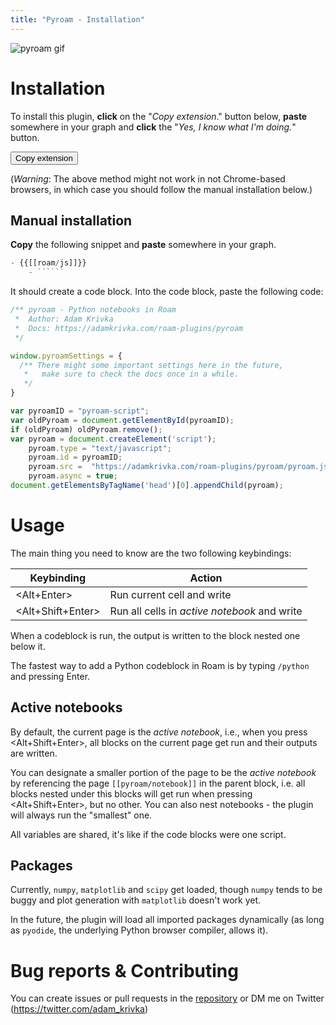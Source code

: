 ```yaml
---
title: "Pyroam - Installation"
---
```


![pyroam gif](./assets/pyroam.gif)

# Installation

To install this plugin, **click** on the "*Copy extension*." button below, **paste** somewhere in your graph and **click** the "*Yes, I know what I'm doing.*" button.

<form action="javascript:%3B(()%3D%3E%7Blet%20l%20%3D%20function(e)%20%7B%0Ae.clipboardData.setData(%22text%2Fplain%22%2C%20%22-%20%5B%5Bpyroam%5D%5D%20%5Cn%20%20%20%20-%20%7B%7B%5B%5Broam%2Fjs%5D%5D%7D%7D%5Cn%20%20%20%20%20%20%20%20-%20%60%60%60javascript%5Cn%2F**%20pyroam%20-%20Python%20notebooks%20in%20Roam%5Cn%20*%20%20Author%3A%20Adam%20Krivka%5Cn%20*%20%20Docs%3A%20https%3A%2F%2Fadamkrivka.com%2Froam-plugins%2Fpyroam%5Cn%20*%2F%5Cn%5Cnwindow.pyroamSettings%20%3D%20%7B%5Cn%20%20%2F**%20There%20might%20some%20important%20settings%20here%20in%20the%20future%2C%5Cn%20%20%20*%20%20%20make%20sure%20to%20check%20the%20docs%20once%20in%20a%20while.%5Cn%20%20%20*%2F%5Cn%7D%5Cn%5Cnvar%20pyroamID%20%3D%20%5C%22pyroam-script%5C%22%3B%5Cnvar%20oldPyroam%20%3D%20document.getElementById(pyroamID)%3B%5Cnif%20(oldPyroam)%20oldPyroam.remove()%3B%5Cnvar%20pyroam%20%3D%20document.createElement('script')%3B%5Cn%5Ctpyroam.type%20%3D%20%5C%22text%2Fjavascript%5C%22%3B%5Cn%5Ctpyroam.id%20%3D%20pyroamID%3B%5Cn%5Ctpyroam.src%20%3D%20%20%5C%22https%3A%2F%2Fadamkrivka.com%2Froam-plugins%2Fpyroam%2Fpyroam.js%5C%22%3B%5Cn%20%20%5Ctpyroam.async%20%3D%20true%3B%5Cndocument.getElementsByTagName('head')%5B0%5D.appendChild(pyroam)%3B%60%60%60%5Cn%22)%0Ae.clipboardData.setData(%22text%2Fhtml%22%2C%20%22%3Chtml%3E%5Cr%5Cn%3Cbody%3E%5Cr%5Cn%3C!--StartFragment--%3E%3Cul%3E%3Cli%20style%3D%5C%22text-align%3Ainherit%3B%5C%22%3E%3Cspan%20style%3D%5C%22text-align%3Ainherit%3B%5C%22%3E%3Cspan%3E%5B%5Bpyroam%5D%5D%20%3C%2Fspan%3E%3C%2Fspan%3E%3Cul%3E%3Cli%20style%3D%5C%22text-align%3Ainherit%3B%5C%22%3E%3Cspan%20style%3D%5C%22text-align%3Ainherit%3B%5C%22%3E%3Cspan%3E%7B%7B%5B%5Broam%2Fjs%5D%5D%7D%7D%3C%2Fspan%3E%3C%2Fspan%3E%3Cul%3E%3Cli%20style%3D%5C%22text-align%3Ainherit%3B%5C%22%3E%3Cspan%20style%3D%5C%22text-align%3Ainherit%3B%5C%22%3E%3Cspan%3E%3Cpre%3E%3Ccode%3Ejavascript%5Cn%2F**%20pyroam%20-%20Python%20notebooks%20in%20Roam%5Cn%20*%20%20Author%3A%20Adam%20Krivka%5Cn%20*%20%20Docs%3A%20https%3A%2F%2Fadamkrivka.com%2Froam-plugins%2Fpyroam%5Cn%20*%2F%5Cn%5Cnwindow.pyroamSettings%20%3D%20%7B%5Cn%20%20%2F**%20There%20might%20some%20important%20settings%20here%20in%20the%20future%2C%5Cn%20%20%20*%20%20%20make%20sure%20to%20check%20the%20docs%20once%20in%20a%20while.%5Cn%20%20%20*%2F%5Cn%7D%5Cn%5Cnvar%20pyroamID%20%3D%20%5C%22pyroam-script%5C%22%3B%5Cnvar%20oldPyroam%20%3D%20document.getElementById(pyroamID)%3B%5Cnif%20(oldPyroam)%20oldPyroam.remove()%3B%5Cnvar%20pyroam%20%3D%20document.createElement('script')%3B%5Cn%5Ctpyroam.type%20%3D%20%5C%22text%2Fjavascript%5C%22%3B%5Cn%5Ctpyroam.id%20%3D%20pyroamID%3B%5Cn%5Ctpyroam.src%20%3D%20%20%5C%22https%3A%2F%2Fadamkrivka.com%2Froam-plugins%2Fpyroam%2Fpyroam.js%5C%22%3B%5Cn%20%20%5Ctpyroam.async%20%3D%20true%3B%5Cndocument.getElementsByTagName('head')%5B0%5D.appendChild(pyroam)%3B%3C%2Fcode%3E%3C%2Fpre%3E%3C%2Fspan%3E%3C%2Fspan%3E%3C%2Fli%3E%3C%2Ful%3E%3C%2Fli%3E%3C%2Ful%3E%3C%2Fli%3E%3C%2Ful%3E%3C!--EndFragment--%3E%5Cr%5Cn%3C%2Fbody%3E%5Cr%5Cn%3C%2Fhtml%3E%22)%0Ae.clipboardData.setData(%22roam%2Fdata%22%2C%20%22%5B%5C%22%5E%20%5C%22%2C%5C%22~%3Agraph-name%5C%22%2C%5C%22roam-js-dev-brave%5C%22%2C%5C%22~%3Atype%5C%22%2C%5C%22~%3Acopy%5C%22%2C%5C%22~%3Acopied-data%5C%22%2C%5B%5B%5C%22%5E%20%5C%22%2C%5C%22~%3Acreate%2Fuser%5C%22%2C%5B%5C%22%5E%20%5C%22%2C%5C%22~%3Auser%2Fuid%5C%22%2C%5C%22NN3wahQsfoW2IowIsDJHVJbMTvT2%5C%22%5D%2C%5C%22~%3Ablock%2Fstring%5C%22%2C%5C%22%5B%5Bpyroam%5D%5D%20%5C%22%2C%5C%22~%3Acreate%2Ftime%5C%22%2C1614936980460%2C%5C%22~%3Aedit%2Fuser%5C%22%2C%5B%5C%22%5E%20%5C%22%2C%5C%22%5E5%5C%22%2C%5C%22NN3wahQsfoW2IowIsDJHVJbMTvT2%5C%22%5D%2C%5C%22~%3Ablock%2Fchildren%5C%22%2C%5B%5B%5C%22%5E%20%5C%22%2C%5C%22%5E4%5C%22%2C%5B%5C%22%5E%20%5C%22%2C%5C%22%5E5%5C%22%2C%5C%22NN3wahQsfoW2IowIsDJHVJbMTvT2%5C%22%5D%2C%5C%22%5E6%5C%22%2C%5C%22%7B%7B%5B%5Broam%2Fjs%5D%5D%7D%7D%5C%22%2C%5C%22%5E7%5C%22%2C1614936982236%2C%5C%22%5E8%5C%22%2C%5B%5C%22%5E%20%5C%22%2C%5C%22%5E5%5C%22%2C%5C%22NN3wahQsfoW2IowIsDJHVJbMTvT2%5C%22%5D%2C%5C%22%5E9%5C%22%2C%5B%5B%5C%22%5E%20%5C%22%2C%5C%22%5E4%5C%22%2C%5B%5C%22%5E%20%5C%22%2C%5C%22%5E5%5C%22%2C%5C%22NN3wahQsfoW2IowIsDJHVJbMTvT2%5C%22%5D%2C%5C%22%5E6%5C%22%2C%5C%22~%60%60%60javascript%5C%5Cn%2F**%20pyroam%20-%20Python%20notebooks%20in%20Roam%5C%5Cn%20*%20%20Author%3A%20Adam%20Krivka%5C%5Cn%20*%20%20Docs%3A%20https%3A%2F%2Fadamkrivka.com%2Froam-plugins%2Fpyroam%5C%5Cn%20*%2F%5C%5Cn%5C%5Cnwindow.pyroamSettings%20%3D%20%7B%5C%5Cn%20%20%2F**%20There%20might%20some%20important%20settings%20here%20in%20the%20future%2C%5C%5Cn%20%20%20*%20%20%20make%20sure%20to%20check%20the%20docs%20once%20in%20a%20while.%5C%5Cn%20%20%20*%2F%5C%5Cn%7D%5C%5Cn%5C%5Cnvar%20pyroamID%20%3D%20%5C%5C%5C%22pyroam-script%5C%5C%5C%22%3B%5C%5Cnvar%20oldPyroam%20%3D%20document.getElementById(pyroamID)%3B%5C%5Cnif%20(oldPyroam)%20oldPyroam.remove()%3B%5C%5Cnvar%20pyroam%20%3D%20document.createElement('script')%3B%5C%5Cn%5C%5Ctpyroam.type%20%3D%20%5C%5C%5C%22text%2Fjavascript%5C%5C%5C%22%3B%5C%5Cn%5C%5Ctpyroam.id%20%3D%20pyroamID%3B%5C%5Cn%5C%5Ctpyroam.src%20%3D%20%20%5C%5C%5C%22https%3A%2F%2Fadamkrivka.com%2Froam-plugins%2Fpyroam%2Fpyroam.js%5C%5C%5C%22%3B%5C%5Cn%20%20%5C%5Ctpyroam.async%20%3D%20true%3B%5C%5Cndocument.getElementsByTagName('head')%5B0%5D.appendChild(pyroam)%3B%60%60%60%5C%22%2C%5C%22%5E7%5C%22%2C1614936987208%2C%5C%22%5E8%5C%22%2C%5B%5C%22%5E%20%5C%22%2C%5C%22%5E5%5C%22%2C%5C%22NN3wahQsfoW2IowIsDJHVJbMTvT2%5C%22%5D%2C%5C%22~%3Ablock%2Fuid%5C%22%2C%5C%22axwryAyPZ%5C%22%2C%5C%22~%3Ablock%2Fopen%5C%22%2Ctrue%2C%5C%22~%3Aedit%2Ftime%5C%22%2C1614956346862%2C%5C%22~%3Ablock%2Forder%5C%22%2C0%5D%5D%2C%5C%22%5E%3A%5C%22%2C%5C%22AxYW5wsjk%5C%22%2C%5C%22%5E%3B%5C%22%2Cfalse%2C%5C%22%5E%3C%5C%22%2C1614936986491%2C%5C%22%5E%3D%5C%22%2C0%5D%5D%2C%5C%22%5E%3A%5C%22%2C%5C%22FiQME34Fk%5C%22%2C%5C%22%5E%3B%5C%22%2Ctrue%2C%5C%22%5E%3C%5C%22%2C1614956365167%2C%5C%22%5E%3D%5C%22%2C0%5D%5D%5D%22)%0Ae.preventDefault()%0A%7D%0Adocument.addEventListener(%22copy%22%2C%20l)%0Adocument.execCommand(%22copy%22)%0Adocument.removeEventListener(%22copy%22%2C%20l)%7D)()%3B">
<button title="">Copy extension</button>
</form>


(*Warning*: The above method might not work in not Chrome-based browsers, in which case you should follow the manual installation below.)

## Manual installation

**Copy** the following snippet and **paste** somewhere in your graph.

```js
- {{[[roam/js]]}}
    - ``````
```

It should create a code block. Into the code block, paste the following code:

```js
/** pyroam - Python notebooks in Roam
 *  Author: Adam Krivka
 *  Docs: https://adamkrivka.com/roam-plugins/pyroam
 */

window.pyroamSettings = {
  /** There might some important settings here in the future,
   *   make sure to check the docs once in a while.
   */
}

var pyroamID = "pyroam-script";
var oldPyroam = document.getElementById(pyroamID);
if (oldPyroam) oldPyroam.remove();
var pyroam = document.createElement('script');
	pyroam.type = "text/javascript";
	pyroam.id = pyroamID;
	pyroam.src =  "https://adamkrivka.com/roam-plugins/pyroam/pyroam.js";
  	pyroam.async = true;
document.getElementsByTagName('head')[0].appendChild(pyroam);
```

# Usage

The main thing you need to know are the two following keybindings:

| Keybinding         | Action           |
| ------------------ | ---------------- |
| <Alt+Enter>        | Run current cell and write |
| <Alt+Shift+Enter>  | Run all cells in *active notebook* and write |

When a codeblock is run, the output is written to the block nested one below it. 

The fastest way to add a Python codeblock in Roam is by typing `/python` and pressing Enter.

## Active notebooks

By default, the current page is the *active notebook*, i.e., when you press <Alt+Shift+Enter>, all blocks on the current page get run and their outputs are written. 

You can designate a smaller portion of the page to be the *active notebook* by referencing the page `[[pyroam/notebook]]` in the parent block, i.e. all blocks nested under this blocks will get run when pressing <Alt+Shift+Enter>, but no other. You can also nest notebooks - the plugin will always run the "smallest" one. 

All variables are shared, it's like if the code blocks were one script.

## Packages

Currently, `numpy`, `matplotlib` and `scipy` get loaded, though `numpy` tends to be buggy and plot generation with `matplotlib` doesn't work yet. 

In the future, the plugin will load all imported packages dynamically (as long as `pyodide`, the underlying Python browser compiler, allows it). 


# Bug reports & Contributing
You can create issues or pull requests in the [repository](https://github.com/aidam38/pyroam) or DM me on Twitter (https://twitter.com/adam_krivka)
